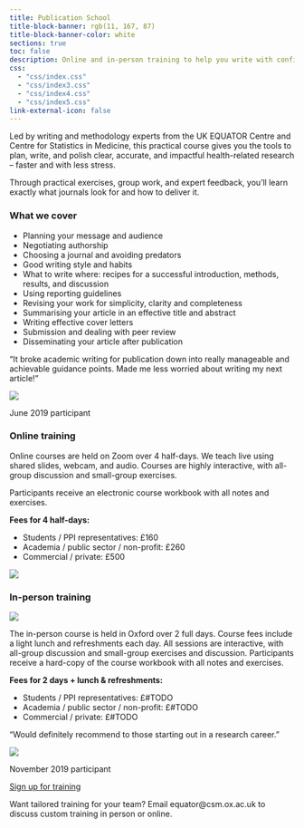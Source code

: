 ```yaml
---
title: Publication School
title-block-banner: rgb(11, 167, 87)
title-block-banner-color: white
sections: true
toc: false
description: Online and in-person training to help you write with confidence and publish with impact.
css:
  - "css/index.css"
  - "css/index3.css"
  - "css/index4.css"
  - "css/index5.css"
link-external-icon: false
---
```


::: {.content-block}

Led by writing and methodology experts from the UK EQUATOR Centre and Centre for Statistics in Medicine, this practical course gives you the tools to plan, write, and polish clear, accurate, and impactful health-related research – faster and with less stress. 

Through practical exercises, group work, and expert feedback, you’ll learn exactly what journals look for and how to deliver it. 

::: {.grid}

::: {.g-col-md-8 .g-col-12}

### What we cover

* Planning your message and audience
* Negotiating authorship
* Choosing a journal and avoiding predators
* Good writing style and habits
* What to write where: recipes for a successful introduction, methods, results, and discussion
* Using reporting guidelines
* Revising your work for simplicity, clarity and completeness
* Summarising your article in an effective title and abstract
* Writing effective cover letters
* Submission and dealing with peer review
* Disseminating your article after publication

:::
<!-- .grid-col-8 -->

::: {.g-col-md-4 .g-col-12}

:::{.quote .card}

:::{.quote-text-normal}
"It broke academic writing for publication down into really manageable and achievable guidance points. Made me less worried about writing my next article!"
:::

::: {.quote-who}
<img src="https://placehold.co/40x40?text=Ppt">

::: {.name}
[June 2019 participant]{.text-small}
:::
<!-- .name -->

:::
<!-- .quote-who -->

:::
<!-- .quote -->

:::
<!-- .grid-col-4 -->

:::
<!-- .grid -->

:::
<!-- .content-block -->

::: {.gradient-background-1 .hero-banner}

::: {.content-block}

### Online training

::: {.grid}

::: {.g-col-md-8 .g-col-12}

Online courses are held on Zoom over 4 half-days. We teach live using shared slides, webcam, and audio. Courses are highly interactive, with all-group discussion and small-group exercises. 

Participants receive an electronic course workbook with all notes and exercises.

**Fees for 4 half-days:**

* Students / PPI representatives: £160
* Academia / public sector / non-profit: £260
* Commercial / private: £500

:::
<!-- .g-col-md-8 -->

::: {.g-col-md-4 .g-col-12}

![](https://placehold.co/600x400?text=Img+online+training)

:::
<!-- .g-col-md-4 -->

:::
<!-- .grid -->

### In-person training

::: {.grid}

::: {.g-col-md-4 .g-col-12}

![](https://placehold.co/600x400?text=Img+person+training)

:::
<!-- .g-col-md-4 -->

::: {.g-col-md-8 .g-col-12}

The in-person course is held in Oxford over 2 full days. Course fees include a light lunch and refreshments each day. All sessions are interactive, with all-group discussion and small-group exercises and discussion. Participants receive a hard-copy of the course workbook with all notes and exercises.

**Fees for 2 days + lunch & refreshments:**

* Students / PPI representatives: £#TODO
* Academia / public sector / non-profit: £#TODO
* Commercial / private: £#TODO

:::
<!-- .grid-col-8 -->

:::
<!-- .grid -->



:::{.quote .card}

:::{.quote-text-normal}
"Would definitely recommend to those starting out in a research career."
:::

::: {.quote-who}
<img src="https://placehold.co/40x40?text=Ppt">

::: {.name}
[November 2019 participant]{.text-small}
:::
<!-- .name -->

:::
<!-- .quote-who -->

:::
<!-- .quote -->

:::
<!-- .content-block -->

:::
<!-- .gradient-background -->

::: {.content-block .center}

::: {.hero-buttons .center}
[Sign up for training](https://www.oxforduniversitystores.co.uk/short-courses/nuffield-department-of-orthopaedics-rheumatology-and-musculoskeletal-sciences/botnar-research-centre/equator-publication-school){.btn-action-primary .btn-action .btn-primary .btn .btn-lg .margin-right-1 role="button"}
:::

Want tailored training for your team? Email equator@csm.ox.ac.uk to discuss custom training in person or online.

:::